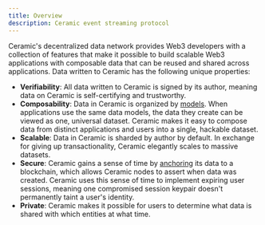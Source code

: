 ```yaml
---
title: Overview
description: Ceramic event streaming protocol
---
```



Ceramic's decentralized data network provides Web3 developers with a collection of features that make it possible to build scalable Web3 applications with composable data that can be reused and shared across applications. Data written to Ceramic has the following unique properties:

- **Verifiability**: All data written to Ceramic is signed by its author, meaning data on Ceramic is self-certifying and trustworthy.
- **Composability**: Data in Ceramic is organized by [models](/event-store/concepts). When applications use the same data models, the data they create can be viewed as one, universal dataset. Ceramic makes it easy to compose data from distinct applications and users into a single, hackable dataset.
- **Scalable**: Data in Ceramic is sharded by author by default. In exchange for giving up transactionality, Ceramic elegantly scales to massive datasets.
- **Secure**: Ceramic gains a sense of time by [anchoring](#) its data to a blockchain, which allows Ceramic nodes to assert when data was created. Ceramic uses this sense of time to implement expiring user sessions, meaning one compromised session keypair doesn't permanently taint a user's identity.
- **Private**: Ceramic makes it possible for users to determine what data is shared with which entities at what time.

<Cards>
  <Card title="Concepts" href="/event-store/concepts" />
  <Card title="Examples" href="/event-store/examples" />
  <Card title="Installation" href="/event-store/usage/installation" />
  <Card title="TODO" href="/" />
</Cards>
